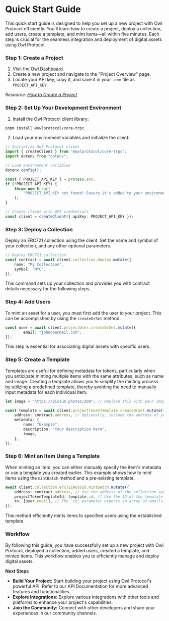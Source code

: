 
# Quick Start Guide

This quick start guide is designed to help you set up a new project with Owl Protocol efficiently. You'll learn how to create a project, deploy a collection, add users, create a template, and mint items—all within five minutes. Each step is crucial for the seamless integration and deployment of digital assets using Owl Protocol.

<Steps>

### Step 1: Create a Project

1. Visit the [Owl Dashboard](https://dashboard.owlprotocol.xyz/).
2. Create a new project and navigate to the "Project Overview" page.
3. Locate your API key, copy it, and save it in your `.env` file as `PROJECT_API_KEY`.

_Resource: [How to Create a Project](/tutorials-dashboard/get-started)_

### Step 2: Set Up Your Development Environment

1. Install the Owl Protocol client library:

```bash
pnpm install @owlprotocol/core-trpc
```

2. Load your environment variables and initialize the client:

```typescript
// Initialize Owl Protocol client
import { createClient } from "@owlprotocol/core-trpc";
import dotenv from "dotenv";

// Load environment variables
dotenv.config();

const { PROJECT_API_KEY } = process.env;
if (!PROJECT_API_KEY) {
    throw new Error(
        "PROJECT_API_KEY not found! Ensure it's added to your environment."
    );
}

// Create client with API credentials
const client = createClient({ apiKey: PROJECT_API_KEY });
```

### Step 3: Deploy a Collection

Deploy an ERC721 collection using the client. Set the name and symbol of your collection, and any other optional parameters.

```typescript
// Deploy ERC721 collection
const contract = await client.collection.deploy.mutate({
    name: "My Collection",
    symbol: "MYC",
});
```

This command sets up your collection and provides you with contract details necessary for the following steps.

### Step 4: Add Users

To mint an asset for a user, you must first add the user to your project. This can be accomplished by using the `createOrSet` method:

```typescript
const user = await client.projectUser.createOrSet.mutate({
		email: "johndoe@mail.com";
});
```

This step is essential for associating digital assets with specific users.

### Step 5: Create a Template

Templates are useful for defining metadata for tokens, particularly when you anticipate minting multiple items with the same attributes, such as name and image. Creating a template allows you to simplify the minting process by utilizing a predefined template, thereby avoiding the need to manually input metadata for each individual item.

```typescript
let image = "https://picsum.photos/200"; // Replace this with your image.

const template = await client.projectTokenTemplate.createOrSet.mutate({
    address: contract.address, // Optionally, include the address of your collection to ensure the template is specific to a collection, not just the project.
    metadata: {
        name: "Example",
        description: "Your description here",
        image,
    },
});
```

### Step 6: Mint an Item Using a Template

When minting an item, you can either manually specify the item's metadata or use a template you created earlier. This example shows how to mint items using the `mintBatch` method and a pre-existing template.

```typescript
await client.collection.erc721AutoId.mintBatch.mutate({
    address: contract.address, // Use the address of the collection specified in the previous steps.
    projectTokenTemplateId: template.id, // Use the ID of the template created earlier.
    to: [user.email], // The `to` parameter expects an array of emails, user IDs, and/or addresses.
});
```

This method efficiently mints items to specified users using the established template.

</Steps>

### Workflow

By following this guide, you have successfully set up a new project with Owl Protocol, deployed a collection, added users, created a template, and minted items. This workflow enables you to efficiently manage and deploy digital assets.

**Next Steps**

-   **Build Your Project:** Start building your project using Owl Protocol's powerful API. Refer to our API Documentation for more advanced features and functionalities.
-   **Explore Integrations:** Explore various integrations with other tools and platforms to enhance your project's capabilities.
-   **Join the Community:** Connect with other developers and share your experiences in our community channels.
